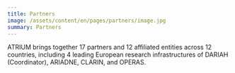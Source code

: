 ```yaml
---
title: Partners
image: /assets/content/en/pages/partners/image.jpg
summary: Partners
---
```

ATRIUM brings together 17 partners and 12 affiliated entities across 12 countries, including 4 leading European research infrastructures of DARIAH (Coordinator), ARIADNE, CLARIN, and OPERAS.
